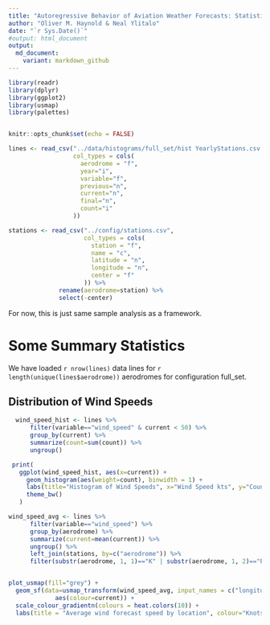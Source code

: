 ```yaml
---
title: "Autoregressive Behavior of Aviation Weather Forecasts: Statistics"
author: "Oliver M. Haynold & Neal Ylitalo"
date: "`r Sys.Date()`"
#output: html_document
output:
  md_document:
    variant: markdown_github
---
```


```r
library(readr)
library(dplyr)
library(ggplot2)
library(usmap)
library(palettes)


knitr::opts_chunk$set(echo = FALSE)
```

```r
lines <- read_csv("../data/histograms/full_set/hist YearlyStations.csv.zip",
                  col_types = cols(
                    aerodrome = "f",
                    year="i",
                    variable="f",
                    previous="n",
                    current="n",
                    final="n",
                    count="i"
                  ))

stations <- read_csv("../config/stations.csv", 
                     col_types = cols(
                       station = "f",
                       name = "c",
                       latitude = "n",
                       longitude = "n",
                       center = "f"
                     )) %>%
              rename(aerodrome=station) %>%
              select(-center)
```


For now, this is just same sample analysis as a framework.

# Some Summary Statistics

We have loaded `r nrow(lines)` data lines for `r length(unique(lines$aerodrome))` aerodromes for configuration full_set.

## Distribution of Wind Speeds

```r
  wind_speed_hist <- lines %>% 
      filter(variable=="wind_speed" & current < 50) %>%
      group_by(current) %>%
      summarize(count=sum(count)) %>%
      ungroup()

 print(
   ggplot(wind_speed_hist, aes(x=current)) + 
     geom_histogram(aes(weight=count), binwidth = 1) +
     labs(title="Histogram of Wind Speeds", x="Wind Speed kts", y="Count") +
     theme_bw()
   )
```


```r
wind_speed_avg <- lines %>% 
      filter(variable=="wind_speed") %>%
      group_by(aerodrome) %>%
      summarize(current=mean(current)) %>%
      ungroup() %>%
      left_join(stations, by=c("aerodrome")) %>%
      filter(substr(aerodrome, 1, 1)=="K" | substr(aerodrome, 1, 2)=="PA" | substr(aerodrome, 1, 2)=="PH") 


plot_usmap(fill="grey") +
  geom_sf(data=usmap_transform(wind_speed_avg, input_names = c("longitude", "latitude")),
             aes(colour=current)) +
  scale_colour_gradientn(colours = heat.colors(10)) +
  labs(title = "Average wind forecast speed by location", colour="Knots")
```






